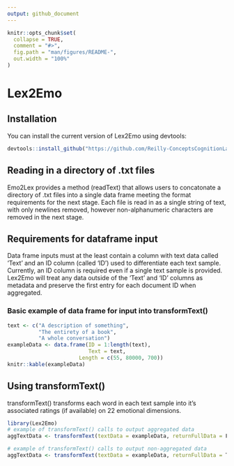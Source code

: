 ```yaml
---
output: github_document
---
```


<!-- README.md is generated from README.Rmd. Please edit that file -->

```r
knitr::opts_chunk$set(
  collapse = TRUE,
  comment = "#>",
  fig.path = "man/figures/README-",
  out.width = "100%"
)
```

# Lex2Emo

<!-- badges: start -->
<!-- badges: end -->

## Installation

You can install the current version of Lex2Emo using devtools:
```r
devtools::install_github("https://github.com/Reilly-ConceptsCognitionLab/Lex2Emo.git")
```

## Reading in a directory of .txt files

Emo2Lex provides a method (readText) that allows users to concatonate a directory of .txt files into a single data frame meeting the format requirements for the next stage.
Each file is read in as a single string of text, with only newlines removed, however non-alphanumeric characters are removed in the next stage.

## Requirements for dataframe input

Data frame inputs must at the least contain a column with text data called 'Text' and an ID column (called 'ID') used to differentiate each text sample. Currently, an ID column is required even if a single text sample is provided.
Lex2Emo will treat any data outside of the 'Text' and 'ID' columns as metadata and preserve the first entry for each document ID when aggregated.

### Basic example of data frame for input into transformText()

```r
text <- c("A description of something", 
          "The entirety of a book", 
          "A whole conversation")
exampleData <- data.frame(ID = 1:length(text),
                          Text = text,
                       Length = c(55, 80000, 700))
knitr::kable(exampleData)
```


## Using transformText()

transformText() transforms each word in each text sample into it's associated ratings (if available) on 22 emotional dimensions.

```r
library(Lex2Emo)
# example of transformText() calls to output aggregated data
aggTextData <- transformText(textData = exampleData, returnFullData = F)

# example of transformText() calls to output non-aggregated data
aggTextData <- transformText(textData = exampleData, returnFullData = T)
```




